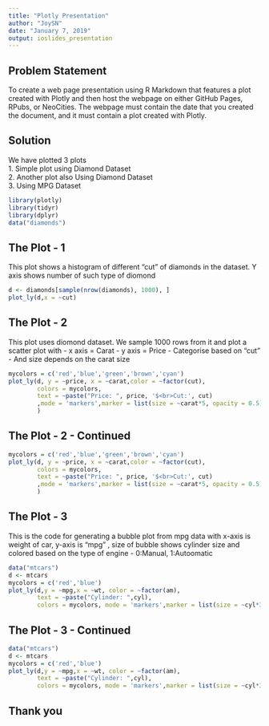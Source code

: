 ---
title: "Plotly Presentation"
author: "JoySN"
date: "January 7, 2019"
output: ioslides_presentation
---

## Problem Statement
To create a web page presentation using R Markdown that features a plot created with Plotly and then host the webpage on either GitHub Pages, RPubs, or NeoCities. 
The webpage must contain the date that you created the document, and it must contain a plot created with Plotly.

## Solution
We have plotted 3 plots  
1. Simple plot using Diamond Dataset  
2. Another plot also Using Diamond Dataset  
3. Using MPG Dataset  

```{R echo = FALSE, warning=FALSE, message=FALSE,results='hide'}
library(plotly)
library(tidyr)
library(dplyr)
data("diamonds")
```

## The Plot - 1

This plot shows a histogram of different "cut" of diamonds in the dataset. Y axis shows number of such type of diomond
```{R echo=FALSE, warning=FALSE, message=FALSE}
d <- diamonds[sample(nrow(diamonds), 1000), ]
plot_ly(d,x = ~cut)
```

## The Plot - 2

This plot uses diomond dataset. We sample 1000 rows from it and plot a scatter plot with 
- x axis = Carat
- y axis = Price
- Categorise based on "cut"
- And size depends on the carat size

```{R eval=FALSE,warning=FALSE, message=FALSE}  
mycolors = c('red','blue','green','brown','cyan')
plot_ly(d, y = ~price, x = ~carat,color = ~factor(cut), 
        colors = mycolors, 
        text = ~paste("Price: ", price, '$<br>Cut:', cut)
        ,mode = 'markers',marker = list(size = ~carat*5, opacity = 0.5)
        )
```



## The Plot - 2 - Continued


```{R echo=FALSE, warning=FALSE, message=FALSE}  
mycolors = c('red','blue','green','brown','cyan')
plot_ly(d, y = ~price, x = ~carat,color = ~factor(cut), 
        colors = mycolors, 
        text = ~paste("Price: ", price, '$<br>Cut:', cut)
        ,mode = 'markers',marker = list(size = ~carat*5, opacity = 0.5)
        )
```

## The Plot - 3

This is the code for generating a bubble plot from mpg data with x-axis is weight of car, y-axis is "mpg" , size of bubble shows cylinder size and colored based on the type of engine - 0:Manual, 1:Autoomatic

```{R eval=FALSE, wwarning=FALSE, message=FALSE}
data("mtcars")
d <- mtcars
mycolors = c('red','blue')
plot_ly(d,y = ~mpg,x = ~wt, color = ~factor(am),
        text = ~paste("Cylinder: ",cyl),
        colors = mycolors, mode = 'markers',marker = list(size = ~cyl*3, opacity = 0.5))
```

## The Plot - 3 - Continued

```{R echo=FALSE, warining=FALSE, message=FALSE}
data("mtcars")
d <- mtcars
mycolors = c('red','blue')
plot_ly(d,y = ~mpg,x = ~wt, color = ~factor(am),
        text = ~paste("Cylinder: ",cyl),
        colors = mycolors, mode = 'markers',marker = list(size = ~cyl*3, opacity = 0.5))
```



## Thank you